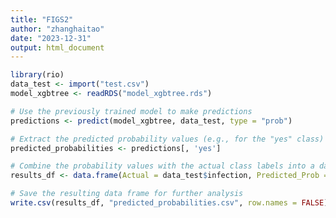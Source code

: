 ---
title: "FIGS2"
author: "zhanghaitao"
date: "2023-12-31"
output: html_document
---

```{r setup, include=FALSE}
library(rio)
data_test <- import("test.csv")
model_xgbtree <- readRDS("model_xgbtree.rds")
```

```{r}
# Use the previously trained model to make predictions
predictions <- predict(model_xgbtree, data_test, type = "prob")

# Extract the predicted probability values (e.g., for the "yes" class)
predicted_probabilities <- predictions[, 'yes']

# Combine the probability values with the actual class labels into a data frame
results_df <- data.frame(Actual = data_test$infection, Predicted_Prob = predicted_probabilities)

# Save the resulting data frame for further analysis
write.csv(results_df, "predicted_probabilities.csv", row.names = FALSE)
```
